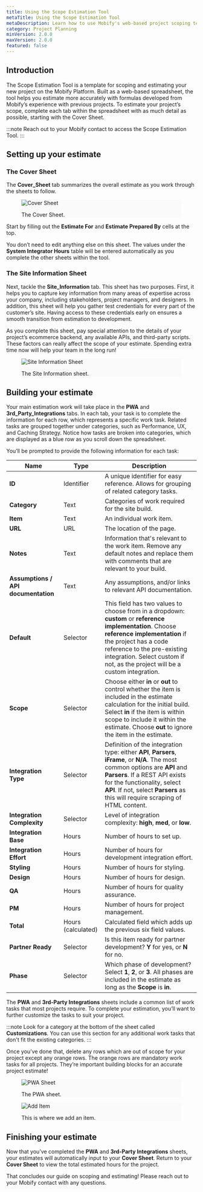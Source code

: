 ```yaml
---
title: Using the Scope Estimation Tool
metaTitle: Using the Scope Estimation Tool
metaDescription: Learn how to use Mobify's web-based project scoping template.
category: Project Planning
minVersion: 2.0.0
maxVersion: 2.0.0
featured: false
---
```


## Introduction

The Scope Estimation Tool is a template for scoping and estimating your new project on the Mobify Platform. Built as a web-based spreadsheet, the tool helps you estimate more accurately with formulas developed from Mobify’s experience with previous projects. To estimate your project’s scope, complete each tab within the spreadsheet with as much detail as possible, starting with the Cover Sheet.

:::note
Reach out to your Mobify contact to access the Scope Estimation Tool.
:::

## Setting up your estimate

### The Cover Sheet

The **Cover_Sheet** tab summarizes the overall estimate as you work through the sheets to follow.

<figure class="u-text-align-center" style="background-color: #fafafa;">

![Cover Sheet](images/coversheet.png)

<figcaption>The Cover Sheet.</figcaption>

</figure>

Start by filling out the **Estimate For** and **Estimate Prepared By** cells at the top.

You don’t need to edit anything else on this sheet. The values under the **System Integrator Hours** table will be entered automatically as you complete the other sheets within the tool.

### The Site Information Sheet

Next, tackle the **Site_Information** tab. This sheet has two purposes. First, it helps you to capture key information from many areas of expertise across your company, including stakeholders, project managers, and designers. In addition, this sheet will help you gather test credentials for every part of the customer’s site. Having access to these credentials early on ensures a smooth transition from estimation to development.

As you complete this sheet, pay special attention to the details of your project’s ecommerce backend, any available APIs, and third-party scripts. These factors can really affect the scope of your estimate. Spending extra time now will help your team in the long run!

<figure class="u-text-align-center" style="background-color: #fafafa;">

![Site Information Sheet](images/siteinformation.png)

<figcaption>The Site Information sheet.</figcaption>

</figure>

## Building your estimate

Your main estimation work will take place in the **PWA** and **3rd_Party_Integrations** tabs. In each tab, your task is to complete the information for each row, which represents a specific work task. Related tasks are grouped together under categories, such as Performance, UX, and Caching Strategy. Notice how tasks are broken into categories, which are displayed as a blue row as you scroll down the spreadsheet.

You’ll be prompted to provide the following information for each task:

| **Name**                            | **Type**           | **Description**                                                                                                                                                                                                                                                                     |
| ----------------------------------- | ------------------ | ----------------------------------------------------------------------------------------------------------------------------------------------------------------------------------------------------------------------------------------------------------------------------------- |
| **ID**                              | Identifier         | A unique identifier for easy reference. Allows for grouping of related category tasks.                                                                                                                                                                                              |
| **Category**                        | Text               | Categories of work required for the site build.                                                                                                                                                                                                                                     |
| **Item**                            | Text               | An individual work item.                                                                                                                                                                                                                                                            |
| **URL**                             | URL                | The location of the page.                                                                                                                                                                                                                                                           |
| **Notes**                           | Text               | Information that's relevant to the work item. Remove any default notes and replace them with comments that are relevant to your build.                                                                                                                                              |
| **Assumptions / API documentation** | Text               | Any assumptions, and/or links to relevant API documentation.                                                                                                                                                                                                                        |
| **Default**                         | Selector           | This field has two values to choose from in a dropdown: **custom** or **reference implementation**. Choose **reference implementation** if the project has a code reference to the pre-existing integration. Select custom if not, as the project will be a custom integration.     |
| **Scope**                           | Selector           | Choose either **in** or **out** to control whether the item is included in the estimate calculation for the initial build. Select **in** if the item is within scope to include it within the estimate. Choose **out** to ignore the item in the estimate.                          |
| **Integration Type**                | Selector           | Definition of the integration type: either **API**, **Parsers**, **iFrame**, or **N/A**. The most common options are **API** and **Parsers**. If a REST API exists for the functionality, select **API**. If not, select **Parsers** as this will require scraping of HTML content. |
| **Integration Complexity**          | Selector           | Level of integration complexity: **high**, **med**, or **low**.                                                                                                                                                                                                                     |
| **Integration Base**                | Hours              | Number of hours to set up.                                                                                                                                                                                                                                                          |
| **Integration Effort**              | Hours              | Number of hours for development integration effort.                                                                                                                                                                                                                                 |
| **Styling**                         | Hours              | Number of hours for styling.                                                                                                                                                                                                                                                        |
| **Design**                          | Hours              | Number of hours for design.                                                                                                                                                                                                                                                         |
| **QA**                              | Hours              | Number of hours for quality assurance.                                                                                                                                                                                                                                              |
| **PM**                              | Hours              | Number of hours for project management.                                                                                                                                                                                                                                             |
| **Total**                           | Hours (calculated) | Calculated field which adds up the previous six field values.                                                                                                                                                                                                                       |
| **Partner Ready**                   | Selector           | Is this item ready for partner development? **Y** for yes, or **N** for no.                                                                                                                                                                                                         |
| **Phase**                           | Selector           | Which phase of development? Select **1**, **2**, or **3**. All phases are included in the estimate as long as the **Scope** is **in**.                                                                                                                                              |

The **PWA** and **3rd-Party Integrations** sheets include a common list of work tasks that most projects require. To complete your estimation, you’ll want to further customize the tasks to suit your project.

:::note
Look for a category at the bottom of the sheet called **Customizations**. You can use this section for any additional work tasks that don't fit the existing categories.
:::

Once you’ve done that, delete any rows which are out of scope for your project except any orange rows. The orange rows are mandatory work tasks for all projects. They’re important building blocks for an accurate project estimate!

<figure class="u-text-align-center" style="background-color: #fafafa;">

![PWA Sheet](images/pwasheet.png)

<figcaption>The PWA sheet.</figcaption>

</figure>

<figure class="u-text-align-center" style="background-color: #fafafa;">

![Add Item](images/additem.png)

<figcaption>This is where we add an item.</figcaption>

</figure>

## Finishing your estimate

Now that you’ve completed the **PWA** and **3rd-Party Integrations** sheets, your estimates will automatically input to your **Cover Sheet**. Return to your **Cover Sheet** to view the total estimated hours for the project.

That concludes our guide on scoping and estimating! Please reach out to your Mobify contact with any questions.
